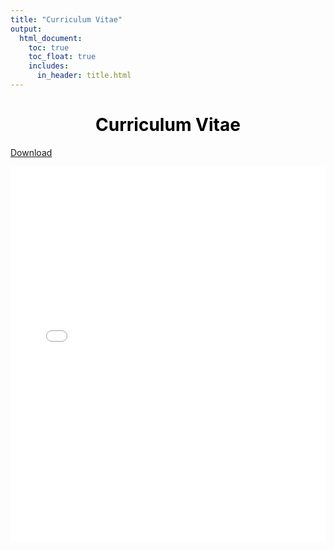 ```yaml
---
title: "Curriculum Vitae"
output: 
  html_document:
    toc: true
    toc_float: true
    includes:
      in_header: title.html
---
```


<div style = "text-align: center; margin-top: 20px;">
  <h1 style = "color: black;">Curriculum Vitae</h1>
</div>

[Download](./Dang Lin CV.pdf)

<embed src = "./Dang Lin CV.pdf" width = "100%" height = "600px" type = "application/pdf">
